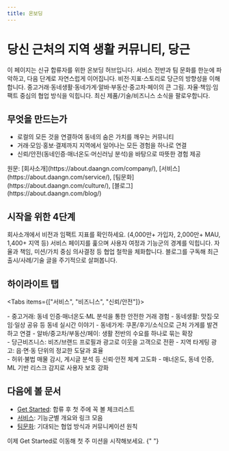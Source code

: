 ```yaml
---
title: 온보딩
---
```


# 당신 근처의 지역 생활 커뮤니티, 당근

<Callout emoji="🥕">
  이 페이지는 신규 합류자를 위한 온보딩 허브입니다. 서비스 전반과 팀 문화를
  한눈에 파악하고, 다음 단계로 자연스럽게 이어집니다.
</Callout>

<Cards num={4}>
  <Cards.Card href="/company" icon="🏢" title="회사소개">
    비전·지표·스토리로 당근의 방향성을 이해합니다.
  </Cards.Card>
  <Cards.Card href="/service" icon="🧭" title="서비스 맵">
    중고거래·동네생활·동네가게·알바·부동산·중고차·페이의 큰 그림.
  </Cards.Card>
  <Cards.Card href="/culture" icon="🤝" title="팀문화">
    자율·책임·임팩트 중심의 협업 방식을 익힙니다.
  </Cards.Card>
  <Cards.Card href="/blog" icon="📰" title="블로그">
    최신 제품/기술/비즈니스 소식을 팔로우합니다.
  </Cards.Card>
</Cards>

## 무엇을 만드는가

- 로컬의 모든 것을 연결하여 동네의 숨은 가치를 깨우는 커뮤니티
- 거래·모임·홍보·결제까지 지역에서 일어나는 모든 경험을 하나로 연결
- 신뢰/안전(동네인증·매너온도·머신러닝 분석)을 바탕으로 따뜻한 경험 제공

<Callout type="info" emoji="🔗">
  원문: [회사소개](https://about.daangn.com/company/),
  [서비스](https://about.daangn.com/service/),
  [팀문화](https://about.daangn.com/culture/),
  [블로그](https://about.daangn.com/blog/)
</Callout>

## 시작을 위한 4단계

<Steps>
  <Steps.Step title="큰 그림 이해">
    회사소개에서 비전과 임팩트 지표를 확인하세요. (4,000만+ 가입자, 2,000만+
    MAU, 1,400+ 지역 등)
  </Steps.Step>
  <Steps.Step title="서비스 맵 투어">
    서비스 페이지를 훑으며 사용자 여정과 기능군의 경계를 익힙니다.
  </Steps.Step>
  <Steps.Step title="팀문화 적응">
    자율과 책임, 미션/가치 중심 의사결정 등 협업 철학을 체화합니다.
  </Steps.Step>
  <Steps.Step title="뉴스 팔로우">
    블로그를 구독해 최근 출시/사례/기술 글을 주기적으로 살펴봅니다.
  </Steps.Step>
</Steps>

## 하이라이트 탭

<Tabs items={["서비스", "비즈니스", "신뢰/안전"]}>
  <div>
    - 중고거래: 동네 인증·매너온도·ML 분석을 통한 안전한 거래 경험 - 동네생활:
    맛집·모임·일상 공유 등 동네 실시간 이야기 - 동네가게: 쿠폰/후기/소식으로
    근처 가게를 발견하고 연결 - 알바/중고차/부동산/페이: 생활 전반의 수요를
    하나로 묶는 확장
  </div>
  <div>
    - 당근비즈니스: 비즈/브랜드 프로필과 광고로 이웃을 고객으로 전환 - 지역
    타게팅 광고: 읍·면·동 단위의 정교한 도달과 효율
  </div>
  <div>
    - 허위·불법 매물 감시, 게시글 분석 등 신뢰·안전 체계 고도화 - 매너온도, 동네
    인증, ML 기반 리스크 감지로 사용자 보호 강화
  </div>
</Tabs>

## 다음에 볼 문서

- [Get Started](/docs/get-started): 합류 후 첫 주에 꼭 볼 체크리스트
- [서비스](/service): 기능군별 개요와 링크 모음
- [팀문화](/culture): 기대되는 협업 방식과 커뮤니케이션 원칙

<Callout type="success" emoji="🚀">
  이제 Get Started로 이동해 첫 주 미션을 시작해보세요.
</Callout>{" "}
